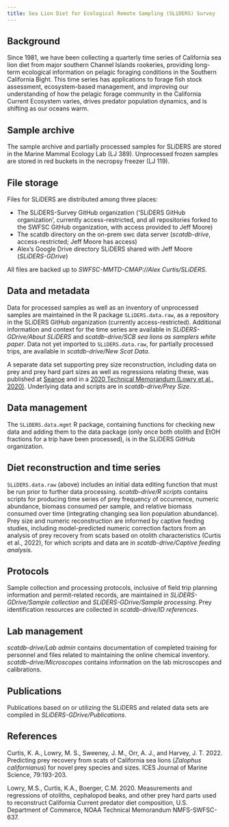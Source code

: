 ```yaml
---
title: Sea Lion Diet for Ecological Remote Sampling (SLiDERS) Survey
---
```


## Background
Since 1981, we have been collecting a quarterly time series of California sea lion diet from major southern Channel Islands rookeries, providing long-term ecological information on pelagic foraging conditions in the Southern California Bight. This time series has applications to forage fish stock assessment, ecosystem-based management, and improving our understanding of how the pelagic forage community in the California Current Ecosystem varies, drives predator population dynamics, and is shifting as our oceans warm. 

## Sample archive
The sample archive and partially processed samples for SLiDERS are stored in the Marine Mammal Ecology Lab (LJ 389). Unprocessed frozen samples are stored in red buckets in the necropsy freezer (LJ 119). 

## File storage
Files for SLiDERS are distributed among three places: 

* The SLiDERS-Survey GitHub organization ('SLiDERS GitHub organization', currently access-restricted, and all repositories forked to the SWFSC GitHub organization, with access provided to Jeff Moore)
* The scatdb directory on the on-prem swc data server (<i>scatdb-drive</i>, access-restricted; Jeff Moore has access)
* Alex's Google Drive directory SLiDERS shared with Jeff Moore (<i>SLiDERS-GDrive</i>)

All files are backed up to <i>SWFSC-MMTD-CMAP://Alex Curtis/SLiDERS</i>.

## Data and metadata
Data for processed samples as well as an inventory of unprocessed samples are maintained in the R package `SLiDERS.data.raw`, as a repository in the SLiDERS GitHub organization (currently access-restricted). Additional information and context for the time series are available in <i>SLiDERS-GDrive/About SLiDERS</i> and <i>scatdb-drive/SCB sea lions as samplers white paper</i>. Data not yet imported to `SLiDERS.data.raw`, for partially processed trips, are available in <i>scatdb-drive/New Scat Data</i>. 

A separate data set supporting prey size reconstruction, including data on prey and prey hard part sizes as well as regressions relating these, was published at [Seanoe](https://www.seanoe.org/data/00663/77522/) and in a [2020 Technical Memorandum (Lowry et al., 2020)](https://swfsc-publications.fisheries.noaa.gov/publications/CR/2020/2020Lowry2.pdf). Underlying data and scripts are in <i>scatdb-drive/Prey Size</i>.

## Data management
The `SLiDERS.data.mgmt` R package, containing functions for checking new data and adding them to the data package (only once both otolith and EtOH fractions for a trip have been processed), is in the SLiDERS GitHub organization.

## Diet reconstruction and time series
`SLiDERS.data.raw` (above) includes an initial data editing function that must be run prior to further data processing. <i>scatdb-drive/R scripts</i> contains scripts for producing time series of prey frequency of occurrence, numeric abundance, biomass consumed per sample, and relative biomass consumed over time (integrating changing sea lion population abundance). Prey size and numeric reconstruction are informed by captive feeding studies, including model-predicted numeric correction factors from an analysis of prey recovery from scats based on otolith characteristics (Curtis et al., 2022), for which scripts and data are in <i>scatdb-drive/Captive feeding analysis</i>.

## Protocols
Sample collection and processing protocols, inclusive of field trip planning information and permit-related records, are maintained in <i>SLiDERS-GDrive/Sample collection</i> and <i>SLiDERS-GDrive/Sample processing</i>. Prey identification resources are collected in <i>scatdb-drive/ID references</i>. 

## Lab management
<i>scatdb-drive/Lab admin</i> contains documentation of completed training for personnel and files related to maintaining the online chemical inventory. <i>scatdb-drive/Microscopes</i> contains information on the lab microscopes and calibrations. 

## Publications
Publications based on or utilizing the SLiDERS and related data sets are compiled in <i>SLiDERS-GDrive/Publications</i>.

## References

Curtis, K. A., Lowry, M. S., Sweeney, J. M., Orr, A. J., and Harvey, J. T. 2022. Predicting prey recovery from scats of California sea lions (<i>Zalophus californianus</i>) for novel prey species and sizes. ICES Journal of Marine Science, 79:193-203.

Lowry, M.S., Curtis, K.A., Boerger, C.M. 2020. Measurements and regressions of otoliths, cephalopod beaks, and other prey hard parts used to reconstruct California Current predator diet composition, U.S. Department of Commerce, NOAA Technical Memorandum NMFS-SWFSC-637.


